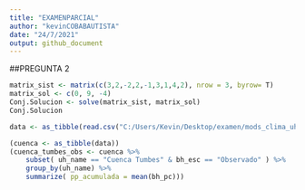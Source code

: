 ```yaml
---
title: "EXAMENPARCIAL"
author: "kevinCOBABAUTISTA"
date: "24/7/2021"
output: github_document
---
```




##PREGUNTA 2
```r
matrix_sist <- matrix(c(3,2,-2,2,-1,3,1,4,2), nrow = 3, byrow= T)
matrix_sol <- c(0, 9, -4)
Conj.Solucion <- solve(matrix_sist, matrix_sol)
Conj.Solucion

```
```r
data <- as_tibble(read.csv("C:/Users/Kevin/Desktop/examen/mods_clima_uh.csv"))

(cuenca <- as_tibble(data))
(cuenca_tumbes_obs <- cuenca %>% 
    subset( uh_name == "Cuenca Tumbes" & bh_esc == "Observado" ) %>% 
    group_by(uh_name) %>% 
    summarize( pp_acumulada = mean(bh_pc)))

```
